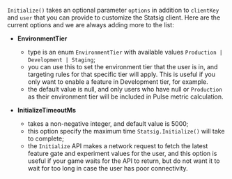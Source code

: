 `Initialize()` takes an optional parameter `options` in addition to `clientKey` and `user` that you can provide to customize the Statsig client. Here are the current options and we are always adding more to the list:

- **EnvironmentTier**

  - type is an enum `EnvironmentTier` with available values `Production | Development | Staging`;
  - you can use this to set the environment tier that the user is in, and targeting rules for that specific tier will apply. This is useful if you only want to enable a feature in Development tier, for example.
  - the default value is null, and only users who have null or `Production` as their environment tier will be included in Pulse metric calculation.

- **InitializeTimeoutMs**
  - takes a non-negative integer, and default value is 5000;
  - this option specify the maximum time `Statsig.Initialize()` will take to complete;
  - the `Initialize` API makes a network request to fetch the latest feature gate and experiment values for the user, and this option is useful if your game waits for the API to return, but do not want it to wait for too long in case the user has poor connectivity.

